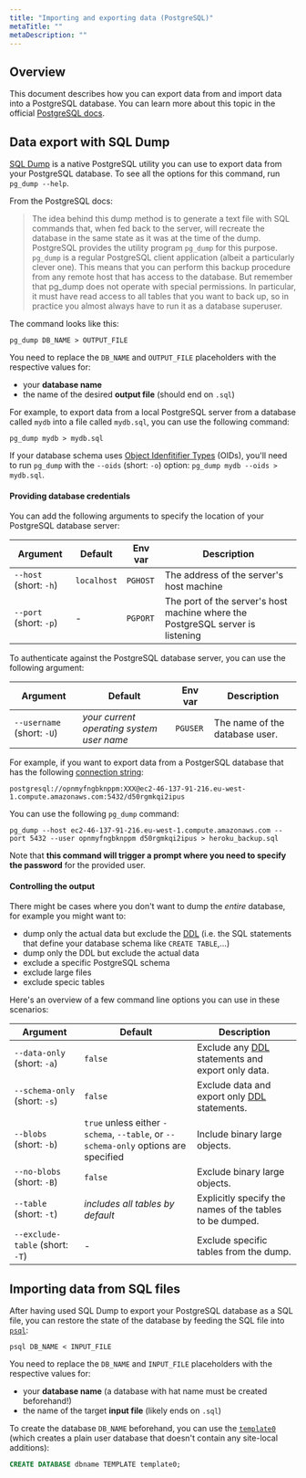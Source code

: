 ```yaml
---
title: "Importing and exporting data (PostgreSQL)"
metaTitle: ""
metaDescription: ""
---
```


## Overview

This document describes how you can export data from and import data into a PostgreSQL database. You can learn more about this topic in the official [PostgreSQL docs](https://www.postgresql.org/docs/9.1/backup-dump.html).

## Data export with SQL Dump

[SQL Dump](https://www.postgresql.org/docs/9.1/backup-dump.html) is a native PostgreSQL utility you can use to export data from your PostgreSQL database. To see all the options for this command, run `pg_dump --help`.

From the PostgreSQL docs:

> The idea behind this dump method is to generate a text file with SQL commands that, when fed back to the server, will recreate the database in the same state as it was at the time of the dump. PostgreSQL provides the utility program `pg_dump` for this purpose.
> `pg_dump` is a regular PostgreSQL client application (albeit a particularly clever one). This means that you can perform this backup procedure from any remote host that has access to the database. But remember that pg_dump does not operate with special permissions. In particular, it must have read access to all tables that you want to back up, so in practice you almost always have to run it as a database superuser.

The command looks like this:

```psql
pg_dump DB_NAME > OUTPUT_FILE
```

You need to replace the `DB_NAME` and `OUTPUT_FILE` placeholders with the respective values for:

- your **database name**
- the name of the desired **output file** (should end on `.sql`)

For example, to export data from a local PostgreSQL server from a database called `mydb` into a file called `mydb.sql`, you can use the following command:

```
pg_dump mydb > mydb.sql
```

If your database schema uses [Object Idenfitifier Types](https://www.postgresql.org/docs/8.1/datatype-oid.html) (OIDs), you'll need to run `pg_dump` with the `--oids` (short: `-o`) option: `pg_dump mydb --oids > mydb.sql`.

#### Providing database credentials

You can add the following arguments to specify the location of your PostgreSQL database server:

| Argument               | Default     | Env var  | Description                                                                    |
| ---------------------- | ----------- | -------- | ------------------------------------------------------------------------------ |
| `--host` (short: `-h`) | `localhost` | `PGHOST` | The address of the server's host machine                                       |
| `--port` (short: `-p`) | -           | `PGPORT` | The port of the server's host machine where the PostgreSQL server is listening |

To authenticate against the PostgreSQL database server, you can use the following argument:

| Argument                   | Default                                   | Env var  | Description                    |
| -------------------------- | ----------------------------------------- | -------- | ------------------------------ |
| `--username` (short: `-U`) | _your current operating system user name_ | `PGUSER` | The name of the database user. |

For example, if you want to export data from a PostgerSQL database that has the following [connection string](../core/connectors/postgresql.md):

```
postgresql://opnmyfngbknppm:XXX@ec2-46-137-91-216.eu-west-1.compute.amazonaws.com:5432/d50rgmkqi2ipus
```

You can use the following `pg_dump` command:

```
pg_dump --host ec2-46-137-91-216.eu-west-1.compute.amazonaws.com --port 5432 --user opnmyfngbknppm d50rgmkqi2ipus > heroku_backup.sql
```

Note that **this command will trigger a prompt where you need to specify the password** for the provided user.

#### Controlling the output

There might be cases where you don't want to dump the _entire_ database, for example you might want to:

- dump only the actual data but exclude the [DDL](https://www.postgresql.org/docs/8.4/ddl.html) (i.e. the SQL statements that define your database schema like `CREATE TABLE`,...)
- dump only the DDL but exclude the actual data
- exclude a specific PostgreSQL schema
- exclude large files
- exclude specic tables

Here's an overview of a few command line options you can use in these scenarios:

| Argument                        | Default                                                                             | Description                                                                                      |
| ------------------------------- | ----------------------------------------------------------------------------------- | ------------------------------------------------------------------------------------------------ |
| `--data-only` (short: `-a`)     | `false`                                                                             | Exclude any [DDL](https://www.postgresql.org/docs/8.4/ddl.html) statements and export only data. |
| `--schema-only` (short: `-s`)   | `false`                                                                             | Exclude data and export only [DDL](https://www.postgresql.org/docs/8.4/ddl.html) statements.     |
| `--blobs` (short: `-b`)         | `true` unless either `-schema`, `--table`, or `--schema-only` options are specified | Include binary large objects.                                                                    |
| `--no-blobs` (short: `-B`)      | `false`                                                                             | Exclude binary large objects.                                                                    |
| `--table` (short: `-t`)         | _includes all tables by default_                                                    | Explicitly specify the names of the tables to be dumped.                                         |
| `--exclude-table` (short: `-T`) | -                                                                                   | Exclude specific tables from the dump.                                                           |

## Importing data from SQL files

After having used SQL Dump to export your PostgreSQL database as a SQL file, you can restore the state of the database by feeding the SQL file into [`psql`](https://www.postgresql.org/docs/9.3/app-psql.html):

```
psql DB_NAME < INPUT_FILE
```

You need to replace the `DB_NAME` and `INPUT_FILE` placeholders with the respective values for:

- your **database name** (a database with hat name must be created beforehand!)
- the name of the target **input file** (likely ends on `.sql`)

To create the database `DB_NAME` beforehand, you can use the [`template0`](https://www.postgresql.org/docs/9.5/manage-ag-templatedbs.html) (which creates a plain user database that doesn't contain any site-local additions):

```sql
CREATE DATABASE dbname TEMPLATE template0;
```
